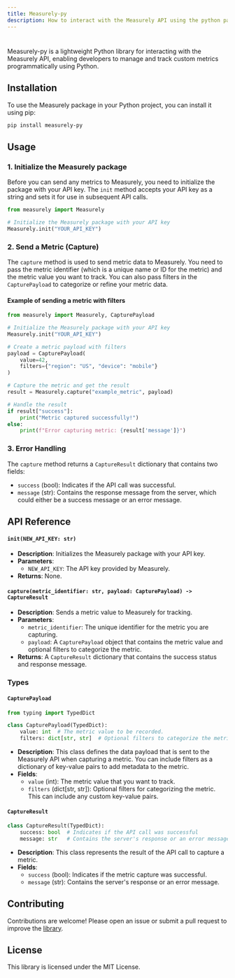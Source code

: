 ```yaml
---
title: Measurely-py
description: How to interact with the Measurely API using the python package.  
---
```


#
Measurely-py is a lightweight Python library for interacting with the Measurely API, enabling developers to manage and track custom metrics programmatically using Python.

## Installation

To use the Measurely package in your Python project, you can install it using pip:

```bash
pip install measurely-py
```

## Usage

### 1. Initialize the Measurely package

Before you can send any metrics to Measurely, you need to initialize the package with your API key. The `init` method accepts your API key as a string and sets it for use in subsequent API calls.

```python
from measurely import Measurely

# Initialize the Measurely package with your API key
Measurely.init("YOUR_API_KEY")
```

### 2. Send a Metric (Capture)

The `capture` method is used to send metric data to Measurely. You need to pass the metric identifier (which is a unique name or ID for the metric) and the metric value you want to track. You can also pass filters in the `CapturePayload` to categorize or refine your metric data.

#### Example of sending a metric with filters

```python
from measurely import Measurely, CapturePayload

# Initialize the Measurely package with your API key
Measurely.init("YOUR_API_KEY")

# Create a metric payload with filters
payload = CapturePayload(
    value=42,
    filters={"region": "US", "device": "mobile"}
)

# Capture the metric and get the result
result = Measurely.capture("example_metric", payload)

# Handle the result
if result["success"]:
    print("Metric captured successfully!")
else:
    print(f"Error capturing metric: {result['message']}")
```

### 3. Error Handling

The `capture` method returns a `CaptureResult` dictionary that contains two fields:

- `success` (bool): Indicates if the API call was successful.
- `message` (str): Contains the response message from the server, which could either be a success message or an error message.

## API Reference

#### `init(NEW_API_KEY: str)`

- **Description**: Initializes the Measurely package with your API key.
- **Parameters**:
  - `NEW_API_KEY`: The API key provided by Measurely.
- **Returns**: None.

#### `capture(metric_identifier: str, payload: CapturePayload) -> CaptureResult`

- **Description**: Sends a metric value to Measurely for tracking.
- **Parameters**:
  - `metric_identifier`: The unique identifier for the metric you are capturing.
  - `payload`: A `CapturePayload` object that contains the metric value and optional filters to categorize the metric.
- **Returns**: A `CaptureResult` dictionary that contains the success status and response message.

### Types

#### `CapturePayload`

```python
from typing import TypedDict

class CapturePayload(TypedDict):
    value: int  # The metric value to be recorded.
    filters: dict[str, str]  # Optional filters to categorize the metric.
```

- **Description**: This class defines the data payload that is sent to the Measurely API when capturing a metric. You can include filters as a dictionary of key-value pairs to add metadata to the metric.
- **Fields**:
  - `value` (int): The metric value that you want to track.
  - `filters` (dict[str, str]): Optional filters for categorizing the metric. This can include any custom key-value pairs.

#### `CaptureResult`

```python
class CaptureResult(TypedDict):
    success: bool  # Indicates if the API call was successful
    message: str   # Contains the server's response or an error message
```

- **Description**: This class represents the result of the API call to capture a metric.
- **Fields**:
  - `success` (bool): Indicates if the metric capture was successful.
  - `message` (str): Contains the server's response or an error message.

## Contributing

Contributions are welcome! Please open an issue or submit a pull request to improve the [library](https://github.com/measurely-dev/measurely-py.git).

## License

This library is licensed under the MIT License.
